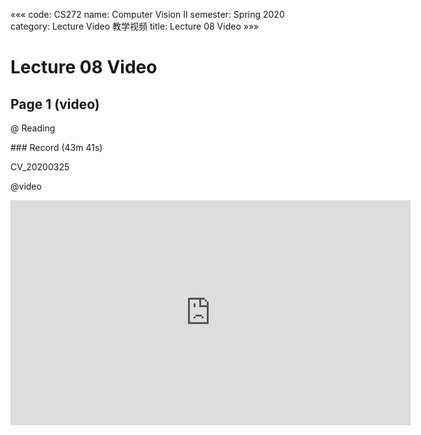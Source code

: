 «««
code: CS272
name: Computer Vision II
semester: Spring 2020
category: Lecture Video 教学视频
title: Lecture 08 Video
»»»

# Lecture 08 Video

## Page 1 (video)

@ Reading

<div class="markdown-body">
### Record (43m 41s)

CV_20200325
</div>

@video

<iframe src="https://sbbrisk.com/e/a1x4qw2yseie.html" frameborder=0 marginwidth=0 marginheight=0 scrolling=no width=640 height=360 allowfullscreen></iframe>
